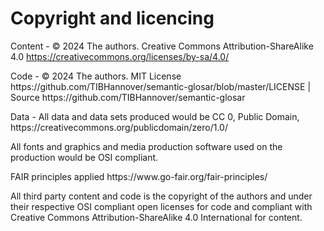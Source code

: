 # Copyright and licencing

Content - © 2024 The authors. Creative Commons Attribution-ShareAlike 4.0 [https://creativecommons.org/licenses/by-sa/4.0/](https://creativecommons.org/licenses/by-sa/4.0/)

Code - © 2024 The authors. MIT License https://github.com/TIBHannover/semantic-glosar/blob/master/LICENSE | Source https://github.com/TIBHannover/semantic-glosar

Data - All data and data sets produced would be CC 0, Public Domain, https://creativecommons.org/publicdomain/zero/1.0/

All fonts and graphics and media production software used on the production would be OSI compliant.

FAIR principles applied https://www.go-fair.org/fair-principles/

All third party content and code is the copyright of the authors and under their respective OSI compliant open licenses for code and compliant with Creative Commons Attribution-ShareAlike 4.0 International for content.
